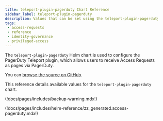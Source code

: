 ```yaml
---
title: teleport-plugin-pagerduty Chart Reference
sidebar_label: teleport-plugin-pagerduty
description: Values that can be set using the teleport-plugin-pagerduty Helm chart
tags:
 - access-requests
 - reference
 - identity-governance
 - privileged-access
---
```


The `teleport-plugin-pagerduty` Helm chart is used to configure the PagerDuty Teleport plugin, which allows users to receive Access Requests as pages via PagerDuty.

You can [browse the source on GitHub](https://github.com/gravitational/teleport/tree/v(=teleport.version=)/examples/chart/access/pagerduty).

This reference details available values for the `teleport-plugin-pagerduty` chart.

(!docs/pages/includes/backup-warning.mdx!)

(!docs/pages/includes/helm-reference/zz_generated.access-pagerduty.mdx!)
